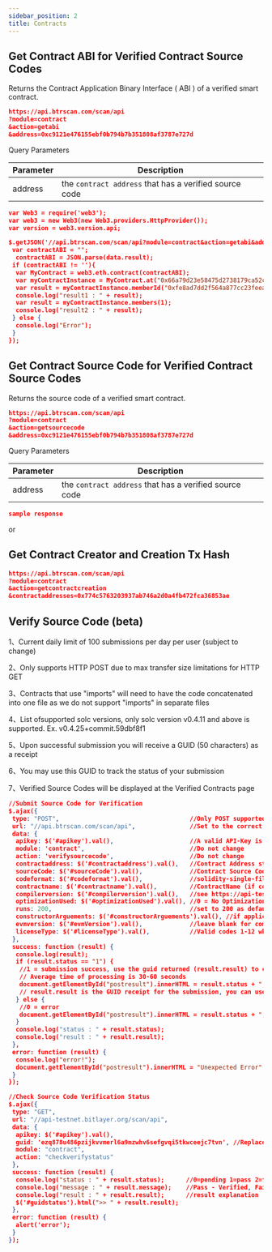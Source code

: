 ---
sidebar_position: 2
title: Contracts
---


## Get Contract ABI for Verified Contract Source Codes
Returns the Contract Application Binary Interface ( ABI ) of a verified smart contract.

```json
https://api.btrscan.com/scan/api
?module=contract
&action=getabi
&address=0xc9121e476155ebf0b794b7b351808af3787e727d
```

<Tabs>
  <TabItem value="request" label="Request" default>
    Query Parameters

| Parameter | Description |
|---|---|
| address | the `contract address` that has a verified source code |
    
  </TabItem>
  <TabItem value="example" label="Example">

```json
var Web3 = require('web3');
var web3 = new Web3(new Web3.providers.HttpProvider());
var version = web3.version.api;

$.getJSON('//api.btrscan.com/scan/api?module=contract&action=getabi&address=0x66a79d23e58475d2738179ca52cd0b41d73f0bea', function (data) {
 var contractABI = "";
  contractABI = JSON.parse(data.result);
 if (contractABI != ''){
  var MyContract = web3.eth.contract(contractABI);
  var myContractInstance = MyContract.at("0x66a79d23e58475d2738179ca52cd0b41d73f0bea");
  var result = myContractInstance.memberId("0xfe8ad7dd2f564a877cc23feea6c0a9cc2e783715");
  console.log("result1 : " + result);
  var result = myContractInstance.members(1);
  console.log("result2 : " + result);
 } else {
  console.log("Error");
 }
});
```

  </TabItem>
</Tabs>

## Get Contract Source Code for Verified Contract Source Codes
Returns the source code of a verified smart contract.

```json
https://api.btrscan.com/scan/api
?module=contract
&action=getsourcecode
&address=0xc9121e476155ebf0b794b7b351808af3787e727d
```

<Tabs>
  <TabItem value="request" label="Request" default>
    Query Parameters

| Parameter | Description |
|---|---|
| address | the `contract address` that has a verified source code |
    
  </TabItem>
  <TabItem value="response" label="Response">

```json
sample response
```

  </TabItem>
</Tabs>


or

## Get Contract Creator and Creation Tx Hash

```json
https://api.btrscan.com/scan/api
?module=contract
&action=getcontractcreation
&contractaddresses=0x774c5763203937ab746a2d0a4fb472fca36853ae
```


## Verify Source Code (beta)

1、Current daily limit of 100 submissions per day per user (subject to change)

2、Only supports HTTP POST due to max transfer size limitations for HTTP GET

3、Contracts that use "imports" will need to have the code concatenated into one file as we do not support "imports" in separate files

4、List ofsupported solc versions, only solc version v0.4.11 and above is supported. Ex. v0.4.25+commit.59dbf8f1

5、Upon successful submission you will receive a GUID (50 characters) as a receipt

6、You may use this GUID to track the status of your submission

7、Verified Source Codes will be displayed at the Verified Contracts page


<Tabs>
  <TabItem value="sourcecode" label="Source Code Submission Gist (returns a guid as part of the result upon success):" default>

```json
//Submit Source Code for Verification
$.ajax({
 type: "POST",                                    //Only POST supported
 url: "//api.btrscan.com/scan/api",               //Set to the correct API url for Other Networks
 data: {
  apikey: $('#apikey').val(),                     //A valid API-Key is required
  module: 'contract',                             //Do not change
  action: 'verifysourcecode',                     //Do not change
  contractaddress: $('#contractaddress').val(),   //Contract Address starts with 0x...
  sourceCode: $('#sourceCode').val(),             //Contract Source Code (Flattened if necessary)
  codeformat: $('#codeformat').val(),             //solidity-single-file (default) or solidity-standard-json-input (for std-input-json-format support
  contractname: $('#contractname').val(),         //ContractName (if codeformat=solidity-standard-json-input, then enter contractname as ex: erc20.sol:erc20)
  compilerversion: $('#compilerversion').val(),   //see https://api-testnet.bitlayer.org/scan/solcversions for list of support versions
  optimizationUsed: $('#optimizationUsed').val(), //0 = No Optimization, 1 = Optimization used (applicable when codeformat=solidity-single-file)
  runs: 200,                                      //set to 200 as default unless otherwise (applicable when codeformat=solidity-single-file)
  constructorArguements: $('#constructorArguements').val(), //if applicable
  evmversion: $('#evmVersion').val(),             //leave blank for compiler default, homestead, tangerineWhistle, spuriousDragon, byzantium, constantinople, petersburg, istanbul (applicable when codeformat=solidity-single-file)
  licenseType: $('#licenseType').val(),           //Valid codes 1-12 where 1=No License .. 12=Apache 2.0, see https://api-testnet.bitlayer.org/scan/contract-license-types
 },
 success: function (result) {
  console.log(result);
  if (result.status == "1") {
   //1 = submission success, use the guid returned (result.result) to check the status of your submission.
   // Average time of processing is 30-60 seconds
   document.getElementById("postresult").innerHTML = result.status + ";" + result.message + ";" + result.result;
   // result.result is the GUID receipt for the submission, you can use this guid for checking the verification status
  } else {
   //0 = error
   document.getElementById("postresult").innerHTML = result.status + ";" + result.message + ";" + result.result;
  }
  console.log("status : " + result.status);
  console.log("result : " + result.result);
 },
 error: function (result) {
  console.log("error!");
  document.getElementById("postresult").innerHTML = "Unexpected Error"
 }
});
```
    
  </TabItem>
  <TabItem value="checkcode" label="Check Source code verification submission status:">

```json
//Check Source Code Verification Status
$.ajax({
 type: "GET",
 url: "//api-testnet.bitlayer.org/scan/api",
 data: {
  apikey: $('#apikey').val(),
  guid: 'ezq878u486pzijkvvmerl6a9mzwhv6sefgvqi5tkwceejc7tvn', //Replace with your Source Code GUID receipt above
  module: "contract",
  action: "checkverifystatus"
 },
 success: function (result) {
  console.log("status : " + result.status);      //0=pending 1=pass 2=fail
  console.log("message : " + result.message);    //Pass - Verified, Fail - Unable to verify Pending in queue
  console.log("result : " + result.result);      //result explanation
  $('#guidstatus').html(">> " + result.result);
 },
 error: function (result) {
  alert('error');
 }
});
```

  </TabItem>
</Tabs>